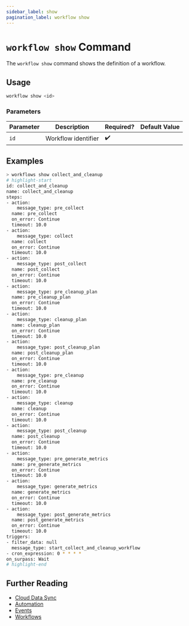 ```yaml
---
sidebar_label: show
pagination_label: workflow show
---
```


# `workflow show` Command

The `workflow show` command shows the definition of a workflow.

## Usage

```bash
workflow show <id>
```

### Parameters

| Parameter | Description         | Required? | Default Value |
| --------- | ------------------- | --------- | ------------- |
| `id`      | Workflow identifier | ✔️        |               |

## Examples

```bash
> workflows show collect_and_cleanup
# highlight-start
id: collect_and_cleanup
name: collect_and_cleanup
steps:
- action:
    message_type: pre_collect
  name: pre_collect
  on_error: Continue
  timeout: 10.0
- action:
    message_type: collect
  name: collect
  on_error: Continue
  timeout: 10.0
- action:
    message_type: post_collect
  name: post_collect
  on_error: Continue
  timeout: 10.0
- action:
    message_type: pre_cleanup_plan
  name: pre_cleanup_plan
  on_error: Continue
  timeout: 10.0
- action:
    message_type: cleanup_plan
  name: cleanup_plan
  on_error: Continue
  timeout: 10.0
- action:
    message_type: post_cleanup_plan
  name: post_cleanup_plan
  on_error: Continue
  timeout: 10.0
- action:
    message_type: pre_cleanup
  name: pre_cleanup
  on_error: Continue
  timeout: 10.0
- action:
    message_type: cleanup
  name: cleanup
  on_error: Continue
  timeout: 10.0
- action:
    message_type: post_cleanup
  name: post_cleanup
  on_error: Continue
  timeout: 10.0
- action:
    message_type: pre_generate_metrics
  name: pre_generate_metrics
  on_error: Continue
  timeout: 10.0
- action:
    message_type: generate_metrics
  name: generate_metrics
  on_error: Continue
  timeout: 10.0
- action:
    message_type: post_generate_metrics
  name: post_generate_metrics
  on_error: Continue
  timeout: 10.0
triggers:
- filter_data: null
  message_type: start_collect_and_cleanup_workflow
- cron_expression: 0 * * * *
on_surpass: Wait
# highlight-end
```

## Further Reading

- [Cloud Data Sync](../../../../concepts/cloud-data-sync/index.mdx)
- [Automation](../../../../concepts/automation/index.mdx)
- [Events](../../../events/index.mdx)
- [Workflows](../../../workflows/index.mdx)
